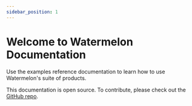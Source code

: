 ```yaml
---
sidebar_position: 1
---
```


# Welcome to Watermelon Documentation

Use the examples reference documentation to learn how to use Watermelon's suite of products.

This documentation is open source. To contribute, please check out the [GitHub repo](https://github.com/watermelontools/docs).

